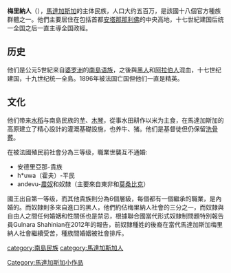 {{ethnic group|
|group=梅里納人
|image=[[File:Orchestre_Hova2.jpg|250px]]
|image_caption=梅里納乐手，摄于1931年
|poptime= 五百萬
|popplace= {{flag|马达加斯加}}
|rels=[[基督教|基督教]]、[[泛靈論|泛靈論]]
|langs=[[馬拉加斯語|馬拉加斯語]]
|related= [[南島語族|南島語族]]、[[貝齊寮人|貝齊寮人]]及其他[[馬拉加什人|馬拉加什人]]
}}
'''梅里納人'''（{{lang-mg|Merina}}），[[馬達加斯加|馬達加斯加]]的主体民族，人口大约五百万，是該國十八個官方種族群體之一。他們主要居住在包括首都[[安塔那那利佛|安塔那那利佛]]的中央高地，十七世紀建国后统一全国之后一直主導全国政經。

==历史==
他们是公元5世紀来自[[婆罗洲|婆罗洲]]的[[南島语族|南島语族]]，之後與[[黑人|黑人]]和[[阿拉伯人|阿拉伯人]]混血，十七世纪建国，十九世纪统一全島。1896年被法国亡国但他们一直是精英。

==文化==
他们带来[[水稻|水稻]]与南島民族的[[芋|芋]]、[[木琴|木琴]]，從事水田耕作以米为主食，在馬達加斯加的高原建立了精心設計的灌溉基礎設施，也养牛、猪。他们是基督徒但仍保留[[洗骨葬|洗骨葬]]。

在被法國殖民前社會分為三等级，職業世襲互不通婚:
*安德里亞那-貴族
*h*uwa（霍夫）-平民
*andevu-[[農奴|農奴]]和奴隸（主要來自東非和[[莫桑比克|莫桑比克]]）

國王出自第一等级，而其他貴族則分為6個層級，每個都有一個繼承的職業，是內婚的。而奴隸則多來自進口的黑人，他們約佔梅里納人社會的三分之一，而奴隸與自由人之間任何婚姻和性關係也是禁忌，根據聯合國當代形式奴隸制問題特別報告員Gulnara Shahinian在2012年的報告，前奴隸種姓的後裔在當代馬達加斯加梅里納人社會繼續受苦，種族間婚姻被社會排斥。

{{Authority control}}
[[category:南島民族|category:南島民族]]
[[category:馬達加斯加人|category:馬達加斯加人]]
[[Category:馬達加斯加小作品|Category:馬達加斯加小作品]]